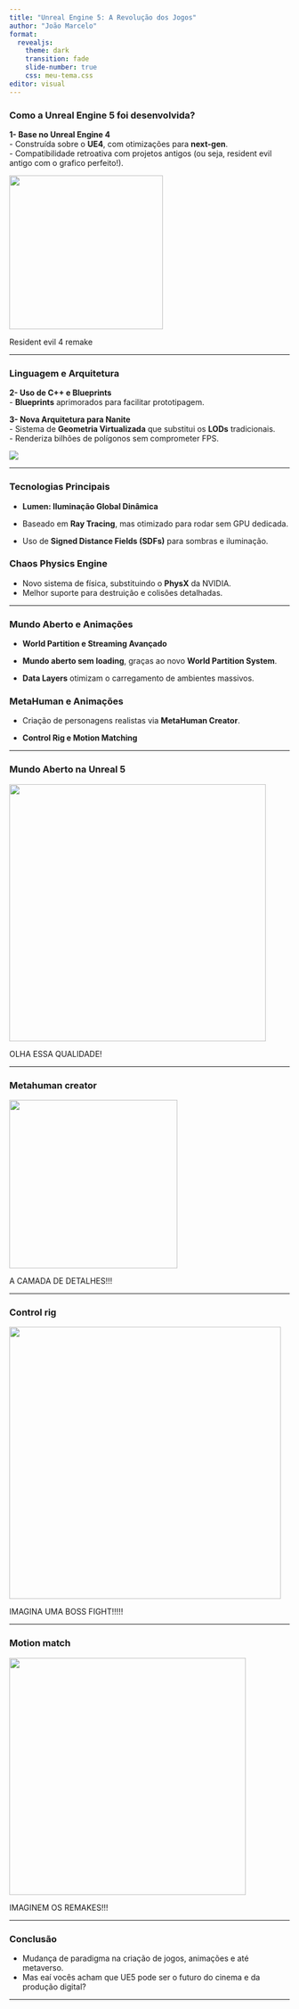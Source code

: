 ```yaml
---
title: "Unreal Engine 5: A Revolução dos Jogos"
author: "João Marcelo"
format: 
  revealjs:
    theme: dark
    transition: fade
    slide-number: true
    css: meu-tema.css  
editor: visual
---
```


### Como a Unreal Engine 5 foi desenvolvida?

**1- Base no Unreal Engine 4**\
- Construída sobre o **UE4**, com otimizações para **next-gen**.\
- Compatibilidade retroativa com projetos antigos (ou seja, resident evil antigo com o grafico perfeito!).

![](images/ss_d90819dc43141eee26b69a6cab43be00164adcb0.1920x1080.jpg){width="276"}

Resident evil 4 remake

------------------------------------------------------------------------

### Linguagem e Arquitetura

**2- Uso de C++ e Blueprints**\
- **Blueprints** aprimorados para facilitar prototipagem.

**3- Nova Arquitetura para Nanite**\
- Sistema de **Geometria Virtualizada** que substitui os **LODs** tradicionais.\
- Renderiza bilhões de polígonos sem comprometer FPS.

![](images/l2tkx412rx6a1.png)

------------------------------------------------------------------------

### Tecnologias Principais

-   **Lumen: Iluminação Global Dinâmica**

-   Baseado em **Ray Tracing**, mas otimizado para rodar sem GPU dedicada.

-   Uso de **Signed Distance Fields (SDFs)** para sombras e iluminação.

### Chaos Physics Engine

-   Novo sistema de física, substituindo o **PhysX** da NVIDIA.
-   Melhor suporte para destruição e colisões detalhadas.

------------------------------------------------------------------------

### Mundo Aberto e Animações

-   **World Partition e Streaming Avançado**

-   **Mundo aberto sem loading**, graças ao novo **World Partition System**.

-   **Data Layers** otimizam o carregamento de ambientes massivos.

### MetaHuman e Animações

-   Criação de personagens realistas via **MetaHuman Creator**.

-   **Control Rig e Motion Matching**

------------------------------------------------------------------------

### Mundo Aberto na Unreal 5

![](images/ends_ztut-01.jpg){width="461"}

OLHA ESSA QUALIDADE!

------------------------------------------------------------------------

### Metahuman creator

![](images/metahuman.jpeg){width="302"}

A CAMADA DE DETALHES!!!

------------------------------------------------------------------------

### Control rig

![](images/socialmedia.png.png){width="488"}

IMAGINA UMA BOSS FIGHT!!!!!

------------------------------------------------------------------------

### Motion match

![](images/images.jpeg){width="425"}

IMAGINEM OS REMAKES!!!

------------------------------------------------------------------------

### Conclusão

-   Mudança de paradigma na criação de jogos, animações e até metaverso.
-   Mas eaí vocês acham que UE5 pode ser o futuro do cinema e da produção digital?

------------------------------------------------------------------------
